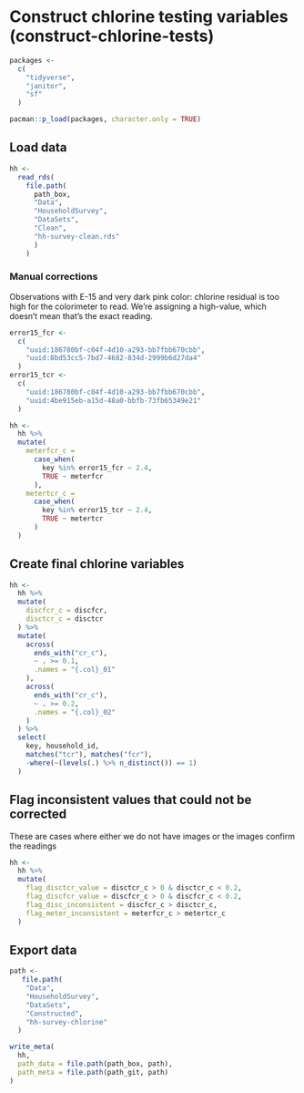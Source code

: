 # Construct chlorine testing variables (construct-chlorine-tests)

```r
packages <-
  c(
    "tidyverse", 
    "janitor",
    "sf"
  )

pacman::p_load(packages, character.only = TRUE)
```

## Load data

```r
hh <-
  read_rds(
    file.path(
      path_box,
      "Data",
      "HouseholdSurvey",
      "DataSets",
      "Clean",
      "hh-survey-clean.rds"
      )
    )
```

### Manual corrections

Observations with E-15 and very dark pink color: chlorine residual is too high for the colorimeter to read. We're assigning a high-value, which doesn't mean that's the exact reading.

```r
error15_fcr <-
  c(
    "uuid:186780bf-c04f-4d10-a293-bb7fbb670cbb",
    "uuid:8bd53cc5-7bd7-4682-834d-2999b6d27da4"
  )
error15_tcr <-
  c(
    "uuid:186780bf-c04f-4d10-a293-bb7fbb670cbb",
    "uuid:4be915eb-a15d-48a0-bbfb-73fb65349e21"
  )

hh <-
  hh %>%
  mutate(
    meterfcr_c = 
      case_when(
        key %in% error15_fcr ~ 2.4,
        TRUE ~ meterfcr
      ),
    metertcr_c = 
      case_when(
        key %in% error15_tcr ~ 2.4,
        TRUE ~ metertcr
      )
  )
```

## Create final chlorine variables

```r
hh <- 
  hh %>%
  mutate(
    discfcr_c = discfcr,
    disctcr_c = disctcr
  ) %>%
  mutate(
    across(
      ends_with("cr_c"),
      ~ . >= 0.1,
      .names = "{.col}_01"
    ),
    across(
      ends_with("cr_c"),
      ~ . >= 0.2,
      .names = "{.col}_02"
    )
  ) %>%
  select(
    key, household_id,
    matches("tcr"), matches("fcr"),
    -where(~(levels(.) %>% n_distinct()) == 1)
  )
```

## Flag inconsistent values that could not be corrected

These are cases where either we do not have images or the images confirm the readings

```r
hh <-
  hh %>%
  mutate(
    flag_disctcr_value = disctcr_c > 0 & disctcr_c < 0.2,
    flag_discfcr_value = discfcr_c > 0 & discfcr_c < 0.2,
    flag_disc_inconsistent = discfcr_c > disctcr_c,
    flag_meter_inconsistent = meterfcr_c > metertcr_c
  )
```


## Export data

```r
path <- 
   file.path(
    "Data",
    "HouseholdSurvey",
    "DataSets",
    "Constructed",
    "hh-survey-chlorine"
  ) 

write_meta(
  hh,
  path_data = file.path(path_box, path),
  path_meta = file.path(path_git, path)
)
```
